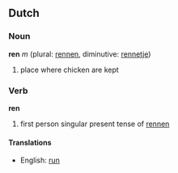 ==Dutch==
===Noun===
'''ren''' ''m'' (plural: [[rennen]], diminutive: [[rennetje]])

# place where chicken are kept

===Verb===
'''ren'''

# first person singular present tense of [[rennen]]

====Translations====
*English: [[run]]
